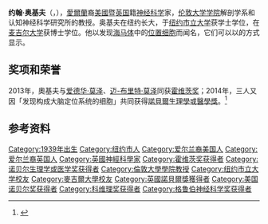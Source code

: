 {{Infobox scientist
|name              = 约翰·奥基夫 {{Nobel icon|2014年諾貝爾生理學或醫學獎|諾貝爾生理學或醫學獎}}<br>John O'Keefe
|image             = Dr. John O' Keefe, Nobel laureate in Medicine.jpg
|image_size        = 200px
|caption           = 
|birth_date        = 1939年11月18日
|birth_place       = [[美國|美國]][[紐約|紐約]]
|death_date        = 
|death_place       = 
|residence         = [[英國|英國]][[倫敦|倫敦]]
|citizenship       = 
|nationality       = {{USA}}；{{UK}}
|ethnicity         = 
|field             = [[神经科学|神经科学]]
|work_institutions = [[倫敦大學學院|倫敦大學學院]]
|alma_mater        = [[紐約市立學院|紐約市立學院]]<br>[[麥吉爾大學|麥吉爾大學]]
|doctoral_advisor  = 
|doctoral_students = 
|known_for         =
|influences        = 
|influenced        = 
|prizes            = [[霍维茨奖|霍维茨奖]] (2013)<br>[[諾貝爾生理學或醫學獎|諾貝爾生理學或醫學獎]] (2014)
|religion          = 
|footnotes         = 
|signature         =
}}
'''约翰·奥基夫'''（{{lang-en|'''John O'Keefe'''}}，{{bd|1939年|11月18日}}），[[愛爾蘭|愛爾蘭]]裔[[美國|美國]]暨[[英国|英国]]籍[[神经科学|神经科学]]家，[[伦敦大学学院|伦敦大学学院]]解剖学系和认知神经科学研究所的教授。奥基夫在纽约长大，于[[纽约市立大学|纽约市立大学]]获学士学位，在[[麦吉尔大学|麦吉尔大学]]获博士学位。他以发现[[海马体|海马体]]中的[[位置细胞|位置细胞]]而闻名，它们可以以{{Link-en|θ相移|Theta rhythm}}的方式显示{{Link-en|临时编码|Neural coding}}。

== 奖项和荣誉 ==
2013年，奧基夫与[[爱德华·莫泽|爱德华·莫泽]]、[[迈-布里特·莫泽|迈-布里特·莫泽]]同获[[霍维茨奖|霍维茨奖]]；2014年，三人又因「发现构成大脑定位系统的细胞」共同获得[[諾貝爾生理學或醫學獎|諾貝爾生理學或醫學獎]]。<ref>{{cite web|url=http://www.nobelprize.org/nobel_prizes/medicine/laureates/2014/press.pdf|title=PRESS RELEASE 2014‐10‐06|date=2014-10-06|accessdate=2014-10-06|publisher=The Nobel Assembly}}</ref>

==参考资料==
{{reflist}}

{{2014年诺贝尔奖获得者}}
{{诺贝尔生理学或医学奖获得者 (2001年－2025年)}}
{{科维理奖获得者}}
{{格鲁伯神经科学奖获得者}}
{{路易莎·格罗斯·霍维茨奖获得者}}

{{DEFAULTSORT:O'Keefe, John}}
[[Category:1939年出生|Category:1939年出生]]
[[Category:纽约市人|Category:纽约市人]]
[[Category:爱尔兰裔美国人|Category:爱尔兰裔美国人]]
[[Category:爱尔兰裔英国人|Category:爱尔兰裔英国人]]
[[Category:英國神經科學家|Category:英國神經科學家]]
[[Category:霍维茨奖获得者|Category:霍维茨奖获得者]]
[[Category:诺贝尔生理学或医学奖获得者|Category:诺贝尔生理学或医学奖获得者]]
[[Category:倫敦大學學院教授|Category:倫敦大學學院教授]]
[[Category:纽约市立大学校友|Category:纽约市立大学校友]]
[[Category:麥吉爾大學校友|Category:麥吉爾大學校友]]
[[Category:英國諾貝爾獎獲得者|Category:英國諾貝爾獎獲得者]]
[[Category:美国诺贝尔奖获得者|Category:美国诺贝尔奖获得者]]
[[Category:科维理奖获得者|Category:科维理奖获得者]]
[[Category:格鲁伯神经科学奖获得者|Category:格鲁伯神经科学奖获得者]]